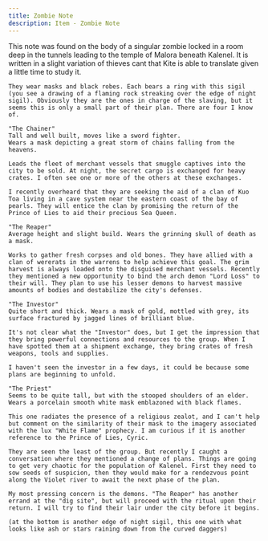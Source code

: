 ```yaml
---
title: Zombie Note
description: Item - Zombie Note
---
```


This note was found on the body of a singular zombie locked in a room deep in the tunnels leading to the temple of Malora beneath Kalenel. It is written in a slight variation of thieves cant that Kite is able to translate given a little time to study it.

```
They wear masks and black robes. Each bears a ring with this sigil (you see a drawing of a flaming rock streaking over the edge of night sigil). Obviously they are the ones in charge of the slaving, but it seems this is only a small part of their plan. There are four I know of.

"The Chainer"
Tall and well built, moves like a sword fighter.
Wears a mask depicting a great storm of chains falling from the heavens.

Leads the fleet of merchant vessels that smuggle captives into the city to be sold. At night, the secret cargo is exchanged for heavy crates. I often see one or more of the others at these exchanges.

I recently overheard that they are seeking the aid of a clan of Kuo Toa living in a cave system near the eastern coast of the bay of pearls. They will entice the clan by promising the return of the Prince of Lies to aid their precious Sea Queen.

"The Reaper"
Average height and slight build. Wears the grinning skull of death as a mask.

Works to gather fresh corpses and old bones. They have allied with a clan of wererats in the warrens to help achieve this goal. The grim harvest is always loaded onto the disguised merchant vessels. Recently they mentioned a new opportunity to bind the arch demon "Lord Loss" to their will. They plan to use his lesser demons to harvest massive amounts of bodies and destabilize the city's defenses.

"The Investor"
Quite short and thick. Wears a mask of gold, mottled with grey, its surface fractured by jagged lines of brilliant blue.

It's not clear what the "Investor" does, but I get the impression that they bring powerful connections and resources to the group. When I have spotted them at a shipment exchange, they bring crates of fresh weapons, tools and supplies.

I haven't seen the investor in a few days, it could be because some plans are beginning to unfold.

"The Priest"
Seems to be quite tall, but with the stooped shoulders of an elder.
Wears a porcelain smooth white mask emblazoned with black flames.

This one radiates the presence of a religious zealot, and I can't help but comment on the similarity of their mask to the imagery associated with the lux "White Flame" prophecy. I am curious if it is another reference to the Prince of Lies, Cyric.

They are seen the least of the group. But recently I caught a conversation where they mentioned a change of plans. Things are going to get very chaotic for the population of Kalenel. First they need to sow seeds of suspicion, then they would make for a rendezvous point along the Violet river to await the next phase of the plan.

My most pressing concern is the demons. "The Reaper" has another errand at the "dig site", but will proceed with the ritual upon their return. I will try to find their lair under the city before it begins.

(at the bottom is another edge of night sigil, this one with what looks like ash or stars raining down from the curved daggers)
```

